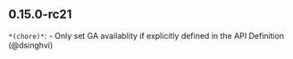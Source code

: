## 0.15.0-rc21
`*(chore)*`: - Only set GA availablity if explicitly defined in the API Definition (@dsinghvi) 

